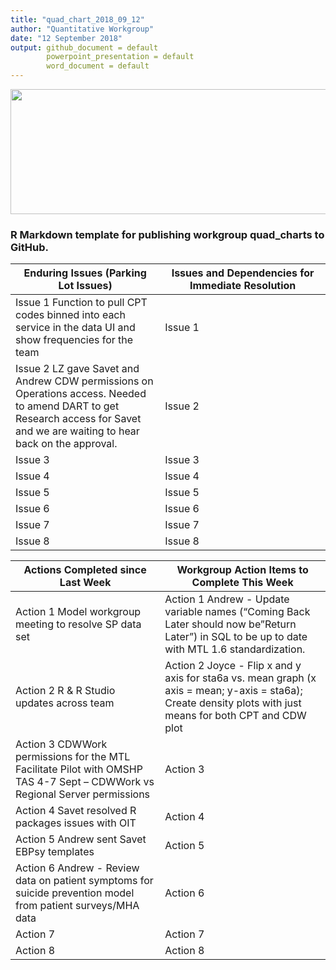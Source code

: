 ```yaml
---
title: "quad_chart_2018_09_12"
author: "Quantitative Workgroup"
date: "12 September 2018"
output: github_document = default
        powerpoint_presentation = default
        word_document = default
---
```

<img src = "https://github.com/lzim/teampsd/blob/teampsd_style/teampsd_logo/team_psd_logo_sm.png"
     height = "200" width = "600">

### R Markdown template for publishing workgroup quad_charts to GitHub. 

Enduring Issues (Parking Lot Issues)           |        Issues and Dependencies for Immediate Resolution
------------------------- | ----------------------------
Issue 1 Function to pull CPT codes binned into each service in the data UI and show frequencies for the team |Issue 1 
Issue 2 LZ gave Savet and Andrew CDW permissions on Operations access. Needed to amend DART to get Research access for Savet and we are waiting to hear back on the approval.                       |Issue 2  
Issue 3                        |Issue 3 
Issue 4                        |Issue 4
Issue 5                        |Issue 5   
Issue 6                        |Issue 6
Issue 7                        |Issue 7 
Issue 8                        |Issue 8

Actions Completed since Last Week    |      Workgroup Action Items to Complete This Week
------------------------- | ----------------------------
Action 1 Model workgroup meeting to resolve SP data set                       |Action 1 Andrew - Update variable names ("Coming Back Later should now be "Return Later") in SQL to be up to date with MTL 1.6 standardization.
Action 2 R & R Studio updates across team                       |Action 2 Joyce - Flip x and y axis for sta6a vs. mean graph (x axis = mean; y-axis = sta6a); Create density plots with just means for both CPT and CDW plot 
Action 3 CDWWork permissions for the MTL Facilitate Pilot with OMSHP TAS 4-7 Sept – CDWWork vs Regional Server permissions  |Action 3
Action 4 Savet resolved R packages issues with OIT |Action 4
Action 5 Andrew sent Savet EBPsy templates      |Action 5
Action 6 Andrew - Review data on patient symptoms for suicide prevention model from patient surveys/MHA data  |Action 6
Action 7                        |Action 7
Action 8                        |Action 8
